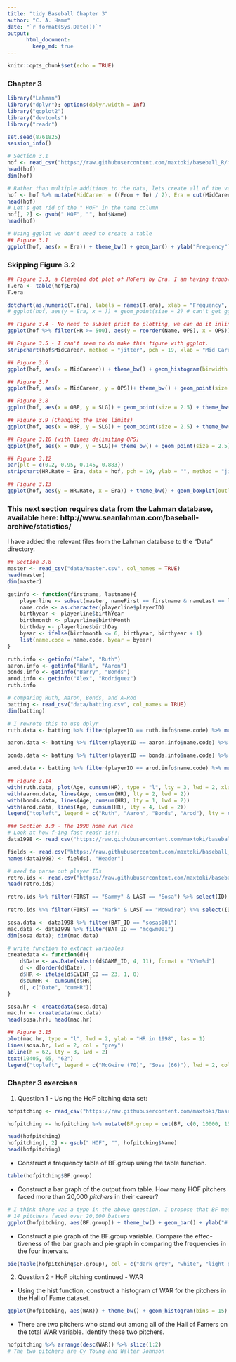 ```yaml
---
title: "tidy Baseball Chapter 3"
author: "C. A. Hamm"
date: "`r format(Sys.Date())`"
output:  
      html_document:  
        keep_md: true  
---
```


```r
knitr::opts_chunk$set(echo = TRUE)
```

### Chapter 3

```r
library("Lahman")
library("dplyr"); options(dplyr.width = Inf)
library("ggplot2")
library("devtools")
library("readr")

set.seed(8761825)
session_info()
```

```r
# Section 3.1
hof <- read_csv("https://raw.githubusercontent.com/maxtoki/baseball_R/master/data/hofbatting.csv", col_names = TRUE)
head(hof)
dim(hof)
```

```r
# Rather than multiple additions to the data, lets create all of the variables we are interested in all at once. 
hof <- hof %>% mutate(MidCareer = ((From + To) / 2), Era = cut(MidCareer, breaks = c(1800, 1900, 1919, 1941, 1960, 1976, 1993, 2050), labels=c("19th Century", "Lively Ball", "Dead Ball", "Integration", "Expansion", "Free Agency", "Long Ball")), HR.Rate = (HR / AB)) %>% rename(Name = X2)
head(hof)
# Let's get rid of the " HOF" in the name column
hof[, 2] <- gsub(" HOF", "", hof$Name)
head(hof)
```

```r
# Using ggplot we don't need to create a table
## Figure 3.1
ggplot(hof, aes(x = Era)) + theme_bw() + geom_bar() + ylab("Frequency") + xlab("Era") + ggtitle("Era of the Nonpitching Hall of Famers")
```

### Skipping Figure 3.2

```r
## Figure 3.3, a Clevelnd dot plot of HoFers by Era. I am having trouble with this. This may be the first time I haven't been able to get ggplot to do what I want.
T.era <- table(hof$Era)
T.era

dotchart(as.numeric(T.era), labels = names(T.era), xlab = "Frequency", ylab = "", pt.cex = 2, pch = 19) # note that there is a discrepency int the code on page 64 (naming the object "T.Era"), in previous example it is called "T.era."
# ggplot(hof, aes(y = Era, x = )) + geom_point(size = 2) # can't get ggplot to count the frequency of occurance. It can do that with a bar chart but not with geom_points(), to the best of my knowledge.
```

```r
## Figure 3.4 - No need to subset priot to plotting, we can do it inline with the plot call. 
ggplot(hof %>% filter(HR >= 500), aes(y = reorder(Name, OPS), x = OPS)) + geom_point(size = 3) + theme_bw() + theme(panel.grid.major.x = element_blank(), panel.grid.minor.y = element_blank(), panel.grid.major.y = element_line(color = "grey60", linetype = "dashed")) + ylab("") + xlab("OPS")
```

```r
## Figure 3.5 - I can't seem to do make this figure with ggplot.
stripchart(hof$MidCareer, method = "jitter", pch = 19, xlab = "Mid Career")
```

```r
## Figure 3.6
ggplot(hof, aes(x = MidCareer)) + theme_bw() + geom_histogram(binwidth = 5, fill = "grey", color = "black") + ylab("Frequency") + ylab("Frequency")
```

```r
## Figure 3.7
ggplot(hof, aes(x = MidCareer, y = OPS))+ theme_bw() + geom_point(size = 2) + stat_smooth(method = "loess", col = "black", se = FALSE)
```

```r
## Figure 3.8
ggplot(hof, aes(x = OBP, y = SLG)) + geom_point(size = 2.5) + theme_bw() + xlab("On-Base Percentage") + ylab("Slugging Percentage")
```

```r
## Figure 3.9 (Changing the axes limits)
ggplot(hof, aes(x = OBP, y = SLG)) + geom_point(size = 2.5) + theme_bw() + ylim(0.28, 0.75) + xlim(0.25, 0.50) + xlab("On-Base Percentage") + ylab("Slugging Percentage")
```

```r
## Figure 3.10 (with lines delimiting OPS)
ggplot(hof, aes(x = OBP, y = SLG))+ theme_bw() + geom_point(size = 2.5) + ylim(0.28, 0.75) + xlim(0.25, 0.50) + xlab("On-Base Percentage") + ylab("Slugging Percentage") + stat_function(fun = function(x) 0.7 - x) + stat_function(fun = function(x) 0.8 - x) + stat_function(fun = function(x) 0.9 - x) + stat_function(fun = function(x) 1.0 - x) + annotate("text", x = 0.27, y = c(0.42, 0.52, 0.62, 0.72), label = c("OPS = 0.7", "OPS = 0.8", "OPS = 0.9", "OPS = 1.0"))
```

```r
## Figure 3.12
par(plt = c(0.2, 0.95, 0.145, 0.883))
stripchart(HR.Rate ~ Era, data = hof, pch = 19, ylab = "", method = "jitter", las = 1)
```

```r
## Figure 3.13
ggplot(hof, aes(y = HR.Rate, x = Era)) + theme_bw() + geom_boxplot(outlier.size = 2, stat = "boxplot") + coord_flip() + xlab("") + ylab("HR Rate")
```

### This next section requires data from the Lahman database, available here: http://www.seanlahman.com/baseball-archive/statistics/
I have added the relevant files from the Lahman database to the "Data" directory.

```r
## Section 3.8
master <- read_csv("data/master.csv", col_names = TRUE)
head(master)
dim(master)

getinfo <- function(firstname, lastname){
	playerline <- subset(master, nameFirst == firstname & nameLast == lastname)
	name.code <- as.character(playerline$playerID)
	birthyear <- playerline$birthYear
	birthmonth <- playerline$birthMonth
	birthday <- playerline$birthDay
	byear <- ifelse(birthmonth <= 6, birthyear, birthyear + 1)
	list(name.code = name.code, byear = byear)
}

ruth.info <- getinfo("Babe", "Ruth")
aaron.info <- getinfo("Hank", "Aaron")
bonds.info <- getinfo("Barry", "Bonds")
arod.info <- getinfo("Alex", "Rodriguez")
ruth.info

# comparing Ruth, Aaron, Bonds, and A-Rod
batting <- read_csv("data/batting.csv", col_names = TRUE)
dim(batting)

# I rewrote this to use dplyr
ruth.data <- batting %>% filter(playerID == ruth.info$name.code) %>% mutate(Age = yearID - ruth.info$byear)

aaron.data <- batting %>% filter(playerID == aaron.info$name.code) %>% mutate(Age = yearID - aaron.info$byear)

bonds.data <- batting %>% filter(playerID == bonds.info$name.code) %>% mutate(Age = yearID - bonds.info$byear)

arod.data <- batting %>% filter(playerID == arod.info$name.code) %>% mutate(Age = yearID - arod.info$byear)

## Figure 3.14
with(ruth.data, plot(Age, cumsum(HR), type = "l", lty = 3, lwd = 2, xlab = "Age", ylab = "Career HR", xlim = c(18, 45), ylim = c(0, 800), las = 1))
with(aaron.data, lines(Age, cumsum(HR), lty = 2, lwd = 2))
with(bonds.data, lines(Age, cumsum(HR), lty = 1, lwd = 2))
with(arod.data, lines(Age, cumsum(HR), lty = 4, lwd = 2))
legend("topleft", legend = c("Ruth", "Aaron", "Bonds", "Arod"), lty = c(3, 2, 1, 4), lwd = 2, bty = "n")
```

```r
### Section 3.9 - The 1998 home run race
# Look at how f-ing fast readr is!!!
data1998 <- read_csv("https://raw.githubusercontent.com/maxtoki/baseball_R/master/data/all1998.csv", col_names = FALSE)

fields <- read.csv("https://raw.githubusercontent.com/maxtoki/baseball_R/master/data/fields.csv", header = TRUE)
names(data1998) <- fields[, "Header"]

# need to parse out player IDs
retro.ids <- read.csv("https://raw.githubusercontent.com/maxtoki/baseball_R/master/data/retrosheetIDs.csv", header = TRUE)
head(retro.ids)

retro.ids %>% filter(FIRST == "Sammy" & LAST == "Sosa") %>% select(ID)
  
retro.ids %>% filter(FIRST == "Mark" & LAST == "McGwire") %>% select(ID)

sosa.data <- data1998 %>% filter(BAT_ID == "sosas001")
mac.data <- data1998 %>% filter(BAT_ID == "mcgwm001")
dim(sosa.data); dim(mac.data)

# write function to extract variables
createdata <- function(d){
	d$Date <- as.Date(substr(d$GAME_ID, 4, 11), format = "%Y%m%d")
	d <- d[order(d$Date), ]
	d$HR <- ifelse(d$EVENT_CD == 23, 1, 0)
	d$cumHR <- cumsum(d$HR)
	d[, c("Date", "cumHR")]
}

sosa.hr <- createdata(sosa.data)
mac.hr <- createdata(mac.data)
head(sosa.hr); head(mac.hr)

## Figure 3.15
plot(mac.hr, type = "l", lwd = 2, ylab = "HR in 1998", las = 1)
lines(sosa.hr, lwd = 2, col = "grey")
abline(h = 62, lty = 3, lwd = 2)
text(10405, 65, "62")
legend("topleft", legend = c("McGwire (70)", "Sosa (66)"), lwd = 2, col = c("black", "grey"), bty = "n")
```

### Chapter 3 exercises
1. Question 1 - Using the HoF pitching data set:
```r
hofpitching <- read_csv("https://raw.githubusercontent.com/maxtoki/baseball_R/master/data/hofpitching.csv", col_names = TRUE)

hofpitching <- hofpitching %>% mutate(BF.group = cut(BF, c(0, 10000, 15000, 20000, 30000), labels = c("Less than 10000", "(10000, 15000)", "(15000, 20000)", "more than 20000"))) %>% rename(Name = X2)

head(hofpitching)
hofpitching[, 2] <- gsub(" HOF", "", hofpitching$Name)
head(hofpitching)
```

  + Construct a frequency table of BF.group using the table function.

```r
table(hofpitching$BF.group)
```
  
  + Construct a bar graph of the output from table. How many HOF pitchers faced more than 20,000 *pitchers* in their career?

```r
# I think there was a typo in the above question. I propose that BF means "Batters Faced" and that we should replace "pitchers" with "batters." 
# 14 pitchers faced over 20,000 batters
ggplot(hofpitching, aes(BF.group)) + theme_bw() + geom_bar() + ylab("# HoF pitchers") + xlab("# batters faced")
```

  + Construct a pie graph of the BF.group variable. Compare the effec-tiveness of the bar graph and pie graph in comparing the frequencies in the four intervals.

```r
pie(table(hofpitching$BF.group), col = c("dark grey", "white", "light grey", "black"))
```

2. Question 2 - HoF pitching continued - WAR
  + Using the hist function, construct a histogram of WAR for the pitchers in the Hall of Fame dataset.

```r
ggplot(hofpitching, aes(WAR)) + theme_bw() + geom_histogram(bins = 15) + ylab("Count")
```

  + There are two pitchers who stand out among all of the Hall of Famers on the total WAR variable. Identify these two pitchers.

```r
hofpitching %>% arrange(desc(WAR)) %>% slice(1:2) 
# The two pitchers are Cy Young and Walter Johnson
```